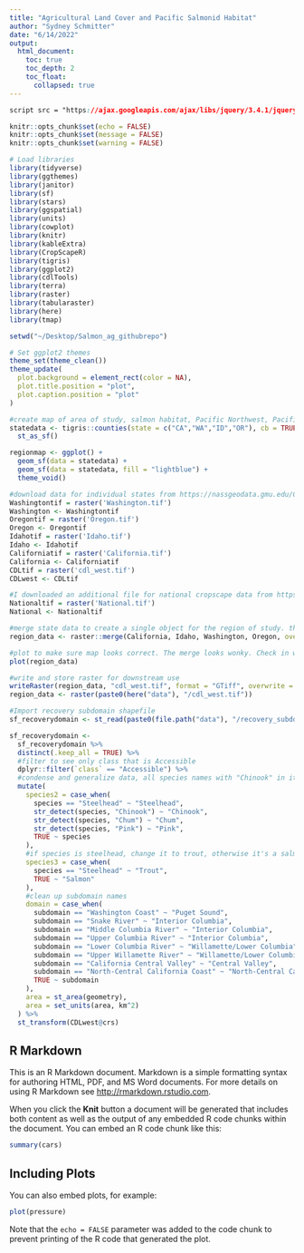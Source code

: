 ```yaml
---
title: "Agricultural Land Cover and Pacific Salmonid Habitat"
author: "Sydney Schmitter"
date: "6/14/2022"
output:
  html_document:
    toc: true
    toc_depth: 2
    toc_float:
      collapsed: true
---
```

```css
script src = "https://ajax.googleapis.com/ajax/libs/jquery/3.4.1/jquery.min.js"
```

```r
knitr::opts_chunk$set(echo = FALSE)
knitr::opts_chunk$set(message = FALSE)
knitr::opts_chunk$set(warning = FALSE)

# Load libraries
library(tidyverse)
library(ggthemes)
library(janitor)
library(sf)
library(stars)
library(ggspatial)
library(units)
library(cowplot)
library(knitr)
library(kableExtra)
library(CropScapeR)
library(tigris)
library(ggplot2)
library(cdlTools)
library(terra)
library(raster)
library(tabularaster)
library(here)
library(tmap)

setwd("~/Desktop/Salmon_ag_githubrepo")

# Set ggplot2 themes
theme_set(theme_clean())
theme_update(
  plot.background = element_rect(color = NA),
  plot.title.position = "plot",
  plot.caption.position = "plot"
)
```

```r
#create map of area of study, salmon habitat, Pacific Northwest, Pacific coast
statedata <- tigris::counties(state = c("CA","WA","ID","OR"), cb = TRUE) %>% 
  st_as_sf() 

regionmap <- ggplot() +
  geom_sf(data = statedata) +
  geom_sf(data = statedata, fill = "lightblue") +
  theme_void()

#download data for individual states from https://nassgeodata.gmu.edu/CropScape/
Washingtontif = raster('Washington.tif')
Washington <- Washingtontif
Oregontif = raster('Oregon.tif')
Oregon <- Oregontif
Idahotif = raster('Idaho.tif')
Idaho <- Idahotif
Californiatif = raster('California.tif')
California <- Californiatif
CDLtif = raster('cdl_west.tif')
CDLwest <- CDLtif

#I downloaded an additional file for national cropscape data from https://www.nass.usda.gov/Research_and_Science/Cropland/Release/index.php 
Nationaltif = raster('National.tif')
National <- Nationaltif

#merge state data to create a single object for the region of study. this took a long time but worked
region_data <- raster::merge(California, Idaho, Washington, Oregon, overlap = TRUE)

#plot to make sure map looks correct. The merge looks wonky. Check in with all about this.
plot(region_data)

#write and store raster for downstream use
writeRaster(region_data, "cdl_west.tif", format = "GTiff", overwrite = TRUE)
region_data <- raster(paste0(here("data"), "/cdl_west.tif"))

#Import recovery subdomain shapefile
sf_recoverydomain <- st_read(paste0(file.path("data"), "/recovery_subdomains/subdomains-ver7.shp")) %>% clean_names()

sf_recoverydomain <-
  sf_recoverydomain %>%
  distinct(.keep_all = TRUE) %>%
  #filter to see only class that is Accessible
  dplyr::filter(`class` == "Accessible") %>%
  #condense and generalize data, all species names with "Chinook" in it just become "Chinook"
  mutate(
    species2 = case_when(
      species == "Steelhead" ~ "Steelhead",
      str_detect(species, "Chinook") ~ "Chinook",
      str_detect(species, "Chum") ~ "Chum",
      str_detect(species, "Pink") ~ "Pink",
      TRUE ~ species
    ),
    #if species is steelhead, change it to trout, otherwise it's a salmon
    species3 = case_when(
      species == "Steelhead" ~ "Trout",
      TRUE ~ "Salmon"
    ),
    #clean up subdomain names
    domain = case_when(
      subdomain == "Washington Coast" ~ "Puget Sound",
      subdomain == "Snake River" ~ "Interior Columbia",
      subdomain == "Middle Columbia River" ~ "Interior Columbia",
      subdomain == "Upper Columbia River" ~ "Interior Columbia",
      subdomain == "Lower Columbia River" ~ "Willamette/Lower Columbia",
      subdomain == "Upper Willamette River" ~ "Willamette/Lower Columbia",
      subdomain == "California Central Valley" ~ "Central Valley",
      subdomain == "North-Central California Coast" ~ "North-Central California Coast",
      TRUE ~ subdomain
    ),
    area = st_area(geometry),
    area = set_units(area, km^2)
  ) %>%
  st_transform(CDLwest@crs)


```

## R Markdown

This is an R Markdown document. Markdown is a simple formatting syntax for authoring HTML, PDF, and MS Word documents. For more details on using R Markdown see <http://rmarkdown.rstudio.com>.

When you click the **Knit** button a document will be generated that includes both content as well as the output of any embedded R code chunks within the document. You can embed an R code chunk like this:

```r
summary(cars)
```

## Including Plots

You can also embed plots, for example:

```r
plot(pressure)
```

Note that the `echo = FALSE` parameter was added to the code chunk to prevent printing of the R code that generated the plot.

